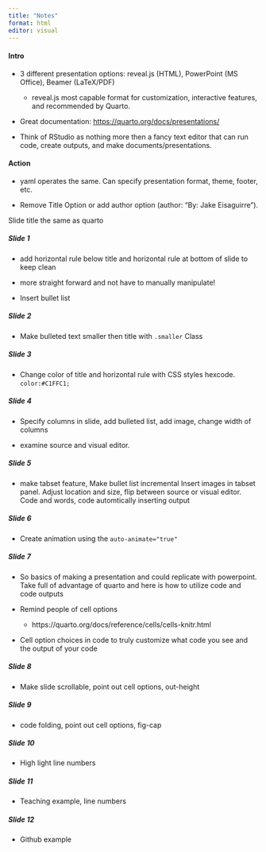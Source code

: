 ```yaml
---
title: "Notes"
format: html
editor: visual
---
```


#### Intro

-   3 different presentation options: reveal.js (HTML), PowerPoint (MS Office), Beamer (LaTeX/PDF)

    -   reveal.js most capable format for customization, interactive features, and recommended by Quarto.

-   Great documentation: <https://quarto.org/docs/presentations/>

-   Think of RStudio as nothing more then a fancy text editor that can run code, create outputs, and make documents/presentations.

#### Action

-   yaml operates the same.
    Can specify presentation format, theme, footer, etc.

-   Remove Title Option or add author option (author: "By: Jake Eisaguirre").

Slide title the same as quarto

##### Slide 1

-   add horizontal rule below title and horizontal rule at bottom of slide to keep clean

-   more straight forward and not have to manually manipulate!

-   Insert bullet list

##### Slide 2

-   Make bulleted text smaller then title with `.smaller` Class

##### Slide 3

-   Change color of title and horizontal rule with CSS styles hexcode. `color:#C1FFC1;`

##### Slide 4

-   Specify columns in slide, add bulleted list, add image, change width of columns

-   examine source and visual editor.

##### Slide 5

-   make tabset feature, Make bullet list incremental Insert images in tabset panel. Adjust location and size, flip between source or visual editor. Code and words, code automtically inserting output

##### Slide 6

-   Create animation using the `auto-animate="true"`

##### Slide 7

-   So basics of making a presentation and could replicate with powerpoint.
    Take full of advantage of quarto and here is how to utilize code and code outputs

-   Remind people of cell options

    -   https://quarto.org/docs/reference/cells/cells-knitr.html

-   Cell option choices in code to truly customize what code you see and the output of your code

##### Slide 8

-   Make slide scrollable, point out cell options, out-height

##### Slide 9

-   code folding, point out cell options, fig-cap

##### Slide 10

-   High light line numbers

##### Slide 11

-   Teaching example, line numbers

##### Slide 12

-   Github example

#### 

